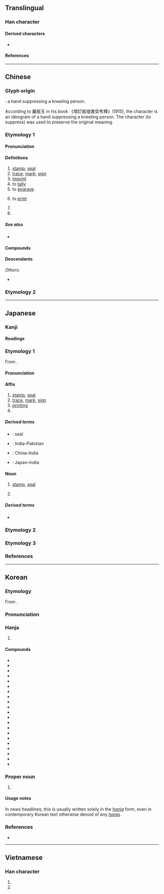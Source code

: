 {{also|EP|抑}}
{{character info}}
==Translingual==
{{stroke order|strokes=6}}

===Han character===
{{Han char|rn=26|rad=卩|as=04|asm=03|sn=6|snm=5|four=77720|canj=HPSL|ids=⿰𠀉卩(JK),⿻卬一(GHT)}}

====Derived characters====
*{{l|mul|[[𠈟]], [[𩬵]], [[𠲃]], [[𢬃]], [[𤥋]], [[茚]], [[𬗉]], [[𡊶]], [[𢂗]], [[𨒦]], [[鮣]]([[䲟]]), [[𣦫]], [[𬏥]]}}

====References====
{{Han ref|kx=0159.100|dkj=02848|dj=0363.160|hdz=10312.020|uh=5370}}

----

==Chinese==
{{zh-forms}}

===Glyph origin===
{{Han etyl}}
{{liushu|p}}: a hand suppressing a kneeling person.

According to 羅振玉 in his book 《增訂殷墟書契考釋》(1915), the character is an ideogram of a hand suppressing a kneeling person. The character {{l|zh|抑}} (to suppress) was used to preserve the original meaning.

===Etymology 1===

====Pronunciation====
{{zh-pron
|m=yìn,er=y
|m_note=yìnr - “mark; print; trace”
|m-s=yin4
|dg=йин3
|c=jan3,ngan3
|c_note=ngan3 - rare
|c-t=yin1
|g=in4
|h=pfs=yin/yang;gd=yin4
|h_note=yin - literary; yang - vernacular
|j=ing3
|mb=e̿ng
|md=éng
|mn=ìn
|mn-t=ing3
|w=2in
|x=in4
|mc=y
|oc=y
|cat=n,v,pn
}}

====Definitions====
{{zh-hanzi}}

# [[stamp]]; [[seal]]
# [[trace]]; [[mark]]; [[sign]]
# [[imprint]]
# to [[tally]]
# to [[engrave]]
# {{lb|zh|computing}} to [[print]]
# {{zh-abbrev|印度|[[India]]}}
# {{zh-abbrev|印度尼西亞|[[Indonesia]]}}

=====See also=====
* {{zh-l|痕}}

====Compounds====
{{zh-der|印把子|印版|印本|印鼻|印材|印次|印第安人|印度|印度教|印度尼西亞|印發|印盒|印痕|印花|印記|印跡|印鑑|印尼|印泥|印鈕|印紐|印譜|印染|印色|印數|印刷|印台|印堂|印璽|印匣|印相|印相紙|印象|印信|印行|印油|印張|印章|印證|印製|印子|三法印|不准翻印|付印|佛印|佩印|免冠解印|凸版印刷|凹版印刷|刊印|列印|列印機|初印本|刷印|刻印|刻板印象|刻版印書|印串|印人傳|印像紙|印光大師|印刷品|印刷廠|印刷機|印刷術|印刷電路|印刷體|印加人|印加帝國|印加文明|印可|印合|印囊|印子錢|印床|印度半島|印度哲學|印度支那|印度河|印度法系|印度洋|印度綢|印度黃檀|印文|印曹|印板兒|印模|印檢|印歐民族|印歐語系|印池|印相箱|印石|印窠|印結|印綬|印纍綬若|印臺|印花布|印花稅|印花稅票|印表機|印規|印象主義|印象批評|印象派|印鋪|印鑑鑑定|印章學|印香|印魚|堂印|大手印|套印|套印版畫|子母印|孔版印刷|官印|封印|將印|小印|平版印刷|彩印|影印|影印本|影印機|心印|心心相印|快印|戳印|手印|打印|打印子|打印臺|打金印|打香印|抽印|拇印|拓印|拿印把兒|指印|捺印|掌印|排印|掛印懸牌|掛印而逃|搭印|摘印|摹印|擴印|放印子錢|木刻水印|木版印刷|朱印本|東印度|水印|沖印|油印|油印機|治印|法印|洗印|漢印|烙印|烙鐵印兒|無印良品|爪印|牌印|牙印子|璽印文字|用印|疊印|盜印|監印|相印|相印法|石印|石印本|石版印刷|私印|穿帶印|立體印刷|符印|納土獻印|結印|絹印|編印|縮印|翻印|脣印|腳印|膠印|膠版印刷|芙蓉月印|花押印|蓋印|血印|複印|複印品|複印機|西印度|試印券|轉印|轉印紙|重印|金印|金印如斗|鉛印|銅印|鋼印|鑑藏印|鑑賞印|開印|雕版印刷|面月印記|飛鴻印雪|香印|鵲印|印仔:ìn-á|印歐}}

====Descendants====
{{CJKV||いん|인|ấn}}
''Others'':
* {{desc|vi|bor=1|-}} {{vi-l|in|印|to print}}

===Etymology 2===
{{zh-see|抑|v}}
{{zh-cat|Elementary}}

----

==Japanese==

===Kanji===
{{ja-kanji|grade=4|rs=卩04}}

====Readings====
{{ja-readings
|goon=いん
|kanon=いん
|kun=しる-す,しる-し,しるし-
}}

===Etymology 1===
{{ja-kanjitab|いん|yomi=on}}

From {{der|ja|ltc|sort=いん|-}} {{ltc-l|印}}.

====Pronunciation====
{{ja-pron|いん|acc=1|acc_ref=DJR|y=on}}

====Affix====
{{ja-pos|affix|いん}}

# [[stamp]], [[seal]]
# [[trace]], [[mark]], [[sign]]
# [[printing]]
# {{short for|ja|印度||[[India]]|tr=Indo}}

=====Derived terms=====
{{der-top}}
* {{ja-r|封%印|ふう%いん}}: seal
* {{ja-r|印パ|いんパ}}: India–Pakistan
* {{ja-r|中%印|ちゅう%いん}}: China–India
* {{ja-r|日%印|にち%いん}}: Japan–India
{{der-bottom}}

====Noun====
{{ja-noun|いん}}

# [[stamp]], [[seal]]
# {{lb|ja|Buddhism}} {{rfdef|ja}}

=====Derived terms=====
* {{ja-r|印する|いんする}}

===Etymology 2===
{{ja-kanjitab|しるし|yomi=k}}
{{ja-see|しるし}}

===Etymology 3===
{{ja-kanjitab|かね|yomi=k}}
{{ja-see|かね}}

===References===
<references/>

----

==Korean==

===Etymology===
From {{der|ko|ltc|sort=인|-}} {{ltc-l|印}}.
{{hanja-ety
|dk={{okm-l|ᅙᅵᆫ〮|qín|link=no}}
|m={{okm-l|인〮|ín}}
|mh={{okm-l|[[인#seal|인〮]]|ín}}
|ml=書式#상35A
}}
===Pronunciation===
{{ko-hanja-pron|인}}

===Hanja===
{{ko-hanja-search}}
{{ko-hanja|도장(圖章)|인}}

# {{hanja form of|[[인#seal|인]]|[[seal]], [[stamp]]|noun}}

====Compounds====
{{der-top3|Compounds}}
* {{ko-l|각인|刻印}}
* {{ko-l|관인|官印}}
* {{ko-l|낙인|烙印}}
* {{ko-l|날인|捺印}}
* {{ko-l|무인|無印}}
* {{ko-l|봉인|封印}}
* {{ko-l|영인|影印}}
* {{ko-l|인감|印鑑}}
* {{ko-l|^인니|印尼}}
* {{ko-l|^인도|印度}}
* {{ko-l|인본|印本}}
* {{ko-l|인상|印相}}
* {{ko-l|인상|印象}}
* {{ko-l|인새|印璽}}
* {{ko-l|인세|印稅}}
* {{ko-l|인쇄|印刷}}
* {{ko-l|인신|印信}}
* {{ko-l|인장|印章}}
* {{ko-l|인지|印紙}}
* {{ko-l|인화|印畫}}
* {{ko-l|화인|火印}}
{{der-bottom}}

===Proper noun===
{{ko-hanjatab}}
{{ko-proper noun|hangeul=인}}

# {{q|in news headlines}} {{short for|ko|{{ruby|[[인도#India|[印](인)[度](도)]]}}|t=[[India]]|tr=Indo}}

====Usage notes====
In news headlines, this is usually written solely in the ''[[hanja]]'' form, even in contemporary Korean text otherwise devoid of any ''[[hanja]]''.

===References===
* {{R:hanjadoc|993}}

----

==Vietnamese==

===Han character===
{{vi-readings|reading=[[ấn]], [[in]], [[ắng]]|rs=卩04}}

# {{han tu form of|ấn|to [[press]]}}
# {{han tu form of|in|to [[print]]}}